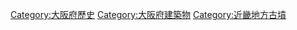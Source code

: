 [[Category:大阪府歷史|Category:大阪府歷史]]
[[Category:大阪府建築物|Category:大阪府建築物]]
[[Category:近畿地方古墳|Category:近畿地方古墳]]